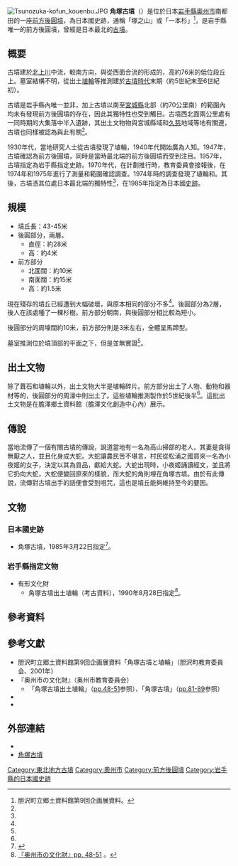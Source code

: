 {{日本古墳
|名稱     = 角塚古墳
|圖片     = [[File:Tsunozuka-kofun_zenkei.JPG|250px]]<br>左邊是後圓部分，右邊是前方部分
|所屬     =  
|所在地   = 日本[[岩手縣|岩手縣]][[奧州市|奧州市]]{{Link-ja|膽澤町|胆沢町|膽澤}}南都田
|形狀     = [[前方後圓墳|前方後圓墳]]
|規模     = 墳丘長43-45米，高4米
|建造時期 = [[古墳時代|古墳時代]]末期（約5世紀末至6世紀初）
|墓室形態 =  
|被葬者   = 不明
|出土文物   = {{Link-ja|圓筒埴輪|円筒埴輪}}、人物埴輪和馬埴輪
|史跡指定 = 日本國史跡
|其他 = 
}}
{{Location map+|Japan|width=240|float=right|caption={{center|最北和最南的前方後圓墳}}{{small|1：[[角塚古墳|角塚古墳]]（太平洋方面最北）<br />2：[[坊主窪古墳群|坊主窪1號墳]]（日本海方面內陸最北）<br />3：{{Link-ja|菖蒲塚古墳|菖蒲塚古墳}}（日本海沿岸部最北）<br />4：{{Link-ja|塚崎古墳群|塚崎古墳群|塚崎39號墳}}（最南）}}|places=
{{Location map~|Japan|lat_deg=39|lat_min=8|lat_sec=29.42|lon_deg=141|lon_min=5|lon_sec=37.50|label={{color|#FF0000|'''1'''}}|label_size=100|position=right}}<!--角塚古墳-->
{{Location map~|Japan|lat_deg=38|lat_min=18|lat_sec=40.09|lon_deg=140|lon_min=15|lon_sec=15.83|label=2|label_size=100|position=top}}<!--坊主窪1号墳-->
{{Location map~|Japan|lat_deg=37|lat_min=46|lat_sec=3.75|lon_deg=138|lon_min=51|lon_sec=57.56|label=3|label_size=100|position=left}}<!--菖蒲塚古墳-->
{{Location map~|Japan|lat_deg=31|lat_min=20|lat_sec=10.29|lon_deg=130|lon_min=58|lon_sec=2.72|label=4|label_size=100|position=right|}}<!--塚崎39号墳-->
}}
[[File:Tsunozuka-kofun_kouenbu.JPG|thumb]]
'''角塚古墳'''（{{jpn|j=角塚古墳|hg=つのづかこふん|rm=Tsunodukakofun}}）是位於日本[[岩手縣|岩手縣]][[奧州市|奧州市]]{{Link-ja|膽澤町|胆沢町|膽澤}}南都田的一座[[前方後圓墳|前方後圓墳]]，為日本國史跡，通稱「塚之山」或「一本杉」<ref name="企画展">胆沢町立郷土資料館第9回企画展資料。</ref>，是岩手縣唯一的前方後圓墳，曾經是日本最北的[[古墳|古墳]]。

== 概要 ==
古墳建於[[北上川|北上川]]中流，{{Link-ja|北上盆地|北上盆地}}較南方向，與從西面合流的{{Link-ja|膽澤川|胆沢川}}形成的{{Link-ja|膽澤扇狀地|胆沢扇状地}}，高約76米的低位段丘上。墓室結構不明，從出土[[埴輪|埴輪]]等推測建於[[古墳時代|古墳時代]]末期（約5世紀末至6世紀初）。

古墳是岩手縣內唯一並非{{Link-ja|末期古墳|末期古墳}}，加上古墳以南至[[宮城縣|宮城縣]]北部{{Link-ja|大崎地方|大崎地方}}（約70公里南）的範圍內均未有發現前方後圓墳的存在，因此其獨特性也受到觸目。古墳西北面兩公里處有一同時期的大集落中半入遺跡，其出土文物物與宮城縣域和[[久慈市|久慈]]地域等地有關連，古墳也同樣被認為與此有關<ref name="企画展"/>。

1930年代，當地研究人士從古墳發現了埴輪，1940年代開始廣為人知。1947年，古墳確認為前方後圓墳，同時是當時最北端的前方後圓墳而受到注目。1957年，古墳指定為岩手縣指定史跡。1970年代，在計劃推行{{Link-ja|圃場整備|圃場整備}}時，{{Link-ja|膽澤町|胆沢町}}教育委員會接報後，在1974年和1975年進行了測量和範圍確認調查。1974年時的調查發現了埴輪和{{Link-ja|葺石|葺石}}。其後，古墳憑其位處日本最北端的獨特性<ref name="企画展"/>，在1985年指定為日本國[[史跡|史跡]]。

== 規模 ==
* 墳丘長：43-45米
* 後圓部分，兩層。
** 直徑：約28米
** 高：約4米
* 前方部分
** 北面闊：約10米
** 南面闊：約15米
** 高：約1.5米

現在殘存的墳丘已經遭到大幅破壞，與原本相同的部分不多<ref name="企画展"/>。後圓部分為2層，後人在該處種了一棵杉樹。前方部分朝南，與後圓部分相比較為短小。

後圓部分的周壕闊約10米，前方部分則是3米左右，全體呈馬蹄型。

墓室推測位於墳頂部的平面之下，但是並無實證<ref name="企画展"/>。

== 出土文物 ==
除了葺石和埴輪以外，出土文物大半是埴輪碎片。前方部分出土了人物、動物和器材等的{{Link-ja|形象埴輪|形象埴輪}}，後圓部分的周濠中則出土了{{Link-ja|圓筒埴輪|円筒埴輪}}。這些埴輪推測製作於5世紀後半<ref name="企画展"/>。這批出土文物是在膽澤鄉土資料館（膽澤文化創造中心內）展示。

== 傳說 ==
當地流傳了一個有關古墳的傳說，說道當地有一名為高山掃部的老人，其妻是貪得無厭之人，並且化身成大蛇。大蛇讓農民苦不堪言，村民從松浦之國買來一名為小夜姬的女子，決定以其為貢品，獻給大蛇。大蛇出現時，小夜姬誦讀經文，並且將它扔向大蛇，大蛇便變回原來的樣貌，而大蛇的角則埋在角塚古墳。由於有此傳說，流傳對古墳出手的話便會受到咀咒，這也是墳丘能夠維持至今的要因{{Sfn|角塚古墳（平凡社）|1993年}}。

== 文物 ==
=== 日本國史跡 ===
* 角塚古墳，1985年3月22日指定<ref>{{日本國指定文化財等數據庫|401|168|角塚古墳}}</ref>。

=== 岩手縣指定文物 ===
* 有形文化財
** 角塚古墳出土埴輪（考古資料），1990年8月28日指定<ref>[https://www.city.oshu.iwate.jp/download.rbz?cmd=50&cd=2889&tg=15&inline=1 『奥州市の文化財』pp. 48-51] {{Wayback|url=https://www.city.oshu.iwate.jp/download.rbz?cmd=50&cd=2889&tg=15&inline=1 |date=20160304190417 }}。</ref>。

== 參考資料 ==
{{reflist}}

== 參考文獻 ==
* 胆沢町立郷土資料館第9回企画展資料「角塚古墳と埴輪」（胆沢町教育委員会、2001年）
* 『奥州市の文化財』（奥州市教育委員会）
** 「角塚古墳出土埴輪」（[https://web.archive.org/web/20160304190417/https://www.city.oshu.iwate.jp/download.rbz?cmd=50&cd=2889&tg=15&inline=1 pp.48-51]参照）、「角塚古墳」（[https://web.archive.org/web/20160304094541/https://www.city.oshu.iwate.jp/download.rbz?cmd=50&cd=2889&tg=19&inline=1 pp.81-89]参照）
*{{Cite book |author=高橋信雄  |year=1991 |chapter=角塚古墳 |editor=文化庁文化財保護部史跡研究会監修 |title=図説　日本の史跡　第2巻　原始2 |publisher=同朋舎出版 |isbn=978-4-8104-0925-3 |ref=高橋}}
* {{Cite book|editor=|author=|year=1990|chapter=角塚古墳|title=日本歴史地名大系 3 岩手県の地名|publisher=[[平凡社|平凡社]] |isbn=|ref={{Harvid|角塚古墳（平凡社）|1993年}}}}

== 外部連結 ==
{{Commonscat|Tsunozuka-kofun}}
* {{日本國指定文化財等數據庫|401|168|角塚古墳}}
* [https://web.archive.org/web/20170729095224/http://www.city.oshu.iwate.jp/kanko/view.rbz?nd=401&ik=1&pnp=397&pnp=401&cd=1567 角塚古墳]

{{DEFAULTSORT:Tsunodukakofun}}
[[Category:東北地方古墳|Category:東北地方古墳]]
[[Category:奧州市|Category:奧州市]]
[[Category:前方後圓墳|Category:前方後圓墳]]
[[Category:岩手縣的日本國史跡|Category:岩手縣的日本國史跡]]